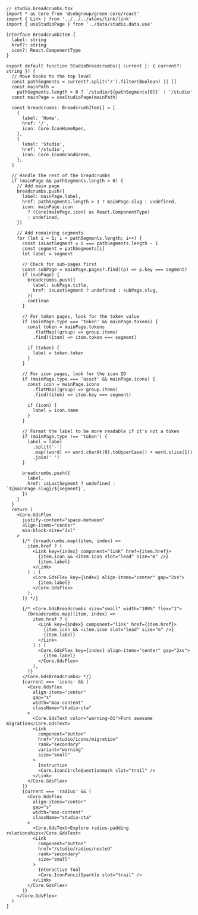 ```tsx
// studio.breadcrumbs.tsx
import * as Core from '@sebgroup/green-core/react'
import { Link } from '../../../atoms/link/link'
import { useStudioPage } from '../data/studio.data.use'

interface BreadcrumbItem {
  label: string
  href?: string
  icon?: React.ComponentType
}

export default function StudioBreadcrumbs({ current }: { current?: string }) {
  // Move hooks to the top level
  const pathSegments = current?.split('/').filter(Boolean) || []
  const mainPath =
    pathSegments.length > 0 ? `/studio/${pathSegments[0]}` : '/studio'
  const mainPage = useStudioPage(mainPath)

  const breadcrumbs: BreadcrumbItem[] = [
    {
      label: 'Home',
      href: '/',
      icon: Core.IconHomeOpen,
    },
    {
      label: 'Studio',
      href: '/studio',
      icon: Core.IconBrandGreen,
    },
  ]

  // Handle the rest of the breadcrumbs
  if (mainPage && pathSegments.length > 0) {
    // Add main page
    breadcrumbs.push({
      label: mainPage.label,
      href: pathSegments.length > 1 ? mainPage.slug : undefined,
      icon: mainPage.icon
        ? (Core[mainPage.icon] as React.ComponentType)
        : undefined,
    })

    // Add remaining segments
    for (let i = 1; i < pathSegments.length; i++) {
      const isLastSegment = i === pathSegments.length - 1
      const segment = pathSegments[i]
      let label = segment

      // Check for sub-pages first
      const subPage = mainPage.pages?.find((p) => p.key === segment)
      if (subPage) {
        breadcrumbs.push({
          label: subPage.title,
          href: isLastSegment ? undefined : subPage.slug,
        })
        continue
      }

      // For token pages, look for the token value
      if (mainPage.type === 'token' && mainPage.tokens) {
        const token = mainPage.tokens
          .flatMap((group) => group.items)
          .find((item) => item.token === segment)

        if (token) {
          label = token.token
        }
      }

      // For icon pages, look for the icon ID
      if (mainPage.type === 'asset' && mainPage.icons) {
        const icon = mainPage.icons
          .flatMap((group) => group.items)
          .find((item) => item.key === segment)

        if (icon) {
          label = icon.name
        }
      }

      // Format the label to be more readable if it's not a token
      if (mainPage.type !== 'token') {
        label = label
          .split('-')
          .map((word) => word.charAt(0).toUpperCase() + word.slice(1))
          .join(' ')
      }

      breadcrumbs.push({
        label,
        href: isLastSegment ? undefined : `${mainPage.slug}/${segment}`,
      })
    }
  }
  return (
    <Core.GdsFlex
      justify-content="space-between"
      align-items="center"
      min-block-size="2xl"
    >
      {/* {breadcrumbs.map((item, index) =>
        item.href ? (
          <Link key={index} component="link" href={item.href}>
            {item.icon && <item.icon slot="lead" size="m" />}
            {item.label}
          </Link>
        ) : (
          <Core.GdsFlex key={index} align-items="center" gap="2xs">
            {item.label}
          </Core.GdsFlex>
        ),
      )} */}

      {/* <Core.GdsBreadcrumbs size="small" width="100%" flex="1">
        {breadcrumbs.map((item, index) =>
          item.href ? (
            <Link key={index} component="link" href={item.href}>
              {item.icon && <item.icon slot="lead" size="m" />}
              {item.label}
            </Link>
          ) : (
            <Core.GdsFlex key={index} align-items="center" gap="2xs">
              {item.label}
            </Core.GdsFlex>
          ),
        )}
      </Core.GdsBreadcrumbs> */}
      {current === 'icons' && (
        <Core.GdsFlex
          align-items="center"
          gap="s"
          width="max-content"
          className="studio-cta"
        >
          <Core.GdsText color="warning-01">Font awesome migration</Core.GdsText>
          <Link
            component="button"
            href="/studio/icons/migration"
            rank="secondary"
            variant="warning"
            size="small"
          >
            Instruction
            <Core.IconCircleQuestionmark slot="trail" />
          </Link>
        </Core.GdsFlex>
      )}
      {current === 'radius' && (
        <Core.GdsFlex
          align-items="center"
          gap="s"
          width="max-content"
          className="studio-cta"
        >
          <Core.GdsText>Explore radius-padding relationships</Core.GdsText>
          <Link
            component="button"
            href="/studio/radius/nested"
            rank="secondary"
            size="small"
          >
            Interactive Tool
            <Core.IconPencilSparkle slot="trail" />
          </Link>
        </Core.GdsFlex>
      )}
    </Core.GdsFlex>
  )
}
